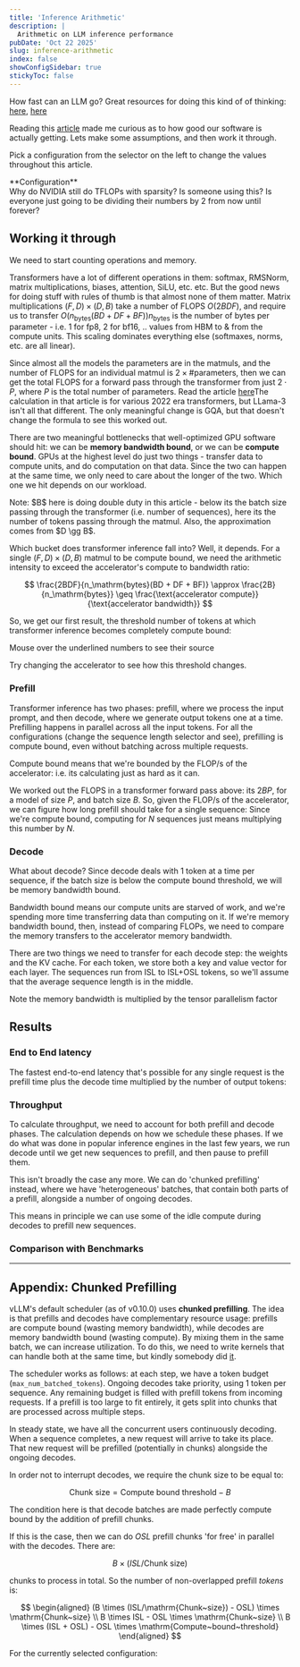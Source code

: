 ```yaml
---
title: 'Inference Arithmetic'
description: |
  Arithmetic on LLM inference performance
pubDate: 'Oct 22 2025'
slug: inference-arithmetic
index: false
showConfigSidebar: true
stickyToc: false
---
```



How fast can an LLM go? <Sidenote> Great resources for doing this kind of of thinking: [here](https://kipp.ly/transformer-inference-arithmetic/), [here](https://jax-ml.github.io/scaling-book/)</Sidenote>

Reading this [article](https://inferencemax.semianalysis.com/) made me curious as to how good our software is actually getting.
Lets make some assumptions, and then work it through.

Pick a configuration from the selector on the left to change the values throughout this article.

<div class="xl:hidden">
**Configuration**
<ConfigTable client:load />

</div>

<Sidenote unnumbered>
 Why do NVIDIA still do TFLOPs with sparsity? Is someone using this? Is
 everyone just going to be dividing their numbers by 2 from now until forever?
</Sidenote>

<GPUSpecsTable client:load />

## Working it through

We need to start counting operations and memory.

Transformers have a lot of different operations in them: softmax, RMSNorm,
matrix multiplications, biases, attention, SiLU, etc. etc. But the good news for doing
stuff with rules of thumb is that almost none of them matter. Matrix
multiplications $(F, D) \times (D, B)$ take a number of FLOPS $O(2 BDF)$, and
require us to transfer $O(n_{\mathrm{bytes}}(BD + DF + BF))$<Sidenote>$n_{\mathrm{bytes}}$ is the number of bytes per parameter - i.e. $1$ for fp8, $2$ for bf16, ..</Sidenote> values from HBM to & from the
compute units. This scaling dominates everything else (softmaxes, norms, etc.
are all linear).

Since almost all the models the parameters are in the matmuls, and the number
of FLOPS for an individual matmul is $2 \times \# \mathrm{parameters}$, then we
can get the total FLOPS for a forward pass through the transformer from just $2
\cdot P$, where $P$ is the total number of parameters. Read the article
[here](https://kipp.ly/transformer-inference-arithmetic/#flops-counting)<Sidenote>The
calculation in that article is for various 2022 era transformers, but LLama-3
isn't all that different. The only meaningful change is GQA, but that doesn't
change the formula</Sidenote> to see this worked out.

There are two meaningful bottlenecks that well-optimized GPU software should
hit: we can be **memory bandwidth bound**, or we can be **compute bound**. GPUs
at the highest level do just two things - transfer data to compute units, and
do computation on that data. Since the two can happen at the same time, we only
need to care about the longer of the two. Which one we hit depends on our
workload.

<Sidenote unnumbered>
 Note: $B$ here is doing double duty in this article - below its the batch size
 passing through the transformer (i.e. number of sequences), here its the
 number of tokens passing through the matmul. Also, the approximation comes
 from $D \gg B$.
</Sidenote>

Which bucket does transformer inference fall into? Well, it depends. For a
single $(F, D) \times (D, B)$ matmul to be compute bound, we need the
arithmetic intensity to exceed the accelerator's compute to bandwidth ratio:

$$
\frac{2BDF}{n_\mathrm{bytes}(BD + DF + BF)} \approx \frac{2B}{n_\mathrm{bytes}} \geq \frac{\text{accelerator compute}}{\text{accelerator bandwidth}}
$$

So, we get our first result, the threshold number of tokens at which
transformer inference becomes completely compute bound:

<Sidenote unnumbered>
 Mouse over the underlined numbers to see their source
</Sidenote>

<ComputeBoundThreshold client:load />

Try changing the accelerator to see how this threshold changes.

### Prefill

Transformer inference has two phases: prefill, where we process the input
prompt, and then decode, where we generate output tokens one at a time.
Prefilling happens in parallel across all the input tokens. For all the
configurations (change the sequence length selector and see), prefilling is
compute bound, even without batching across multiple requests.

Compute bound means that we're bounded by the FLOP/s of the accelerator: i.e.
its calculating just as hard as it can.

We worked out the FLOPS in a transformer forward pass above: its $2BP$, for a
model of size $P$, and batch size $B$. So, given the FLOP/s of the accelerator,
we can figure how long prefill should take for a single sequence: <Sidenote> Since we're compute bound, computing for $N$ sequences just means multiplying this number by $N$.</Sidenote>

<PrefillCalculation client:load />

### Decode

What about decode? Since decode deals with 1 token at a time per sequence, if
the batch size is below the compute bound threshold, we will be memory
bandwidth bound.

Bandwidth bound means our compute units are starved of work, and we're spending
more time transferring data than computing on it. If we're memory bandwidth
bound, then, instead of comparing FLOPs, we need to compare the memory
transfers to the accelerator memory bandwidth.

There are two things we need to transfer for each decode step: the weights and
the KV cache. For each token, we store both a key and value vector for each
layer. The sequences run from ISL to ISL+OSL tokens, so we'll assume that the
average sequence length is in the middle.

<DecodeCalculation client:load />

<Sidenote unnumbered>
 Note the memory bandwidth is multiplied by the tensor parallelism factor
</Sidenote>

## Results

### End to End latency

The fastest end-to-end latency that's possible for any single request is the prefill time plus
the decode time multiplied by the number of output tokens:

<LatencyCalculation client:load />

### Throughput

To calculate throughput, we need to account for both prefill and decode phases.
The calculation depends on how we schedule these phases.
If we do what was done in popular inference engines in the last few years, we
run decode until we get new sequences to prefill, and then pause to prefill
them.

This isn't broadly the case any more. We can do 'chunked prefilling' instead,
where we have 'heterogeneous' batches, that contain both parts of a prefill,
alongside a number of ongoing decodes.

This means in principle we can use some of the idle compute during decodes to prefill new
sequences.

<ThroughputCalculation client:load />

### Comparison with Benchmarks

<BenchmarkComparison client:load />

<ThroughputChart client:load />

<LatencyChart client:load />

---

## Appendix: Chunked Prefilling

vLLM's default scheduler (as of v0.10.0) uses **chunked prefilling**. The idea
is that prefills and decodes have complementary resource usage: prefills are
compute bound (wasting memory bandwidth), while decodes are memory bandwidth
bound (wasting compute). By mixing them in the same batch, we can increase
utilization. To do this, we need to write kernels that can handle both at the
same time, but kindly somebody did
[it](https://github.com/flashinfer-ai/flashinfer).

The scheduler works as follows: at each step, we have a token budget
(`max_num_batched_tokens`). Ongoing decodes take priority, using 1 token per
sequence. Any remaining budget is filled with prefill tokens from incoming
requests. If a prefill is too large to fit entirely, it gets split into chunks
that are processed across multiple steps.

In steady state, we have all the concurrent users continuously decoding. When a
sequence completes, a new request will arrive to take its place. That new
request will be prefilled (potentially in chunks) alongside the ongoing decodes.

In order not to interrupt decodes, we require the chunk size to be equal to:

$$
\mathrm{Chunk~size} = \mathrm{Compute~bound~threshold}-B
$$

The condition here is that decode batches are made perfectly compute bound by the
addition of prefill chunks.

If this is the case, then we can do $OSL$ prefill chunks 'for free' in parallel
with the decodes. There are:

$$
B \times (ISL/\mathrm{Chunk~size})
$$

chunks to process in total. So the number of non-overlapped prefill _tokens_ is:

$$
\begin{aligned}
(B \times (ISL/\mathrm{Chunk~size}) - OSL) \times \mathrm{Chunk~size} \\
B \times ISL - OSL \times \mathrm{Chunk~size} \\
B \times (ISL + OSL) - OSL \times \mathrm{Compute~bound~threshold}
\end{aligned}
$$

For the currently selected configuration:

<NonOverlappedPrefillTokens client:load />
